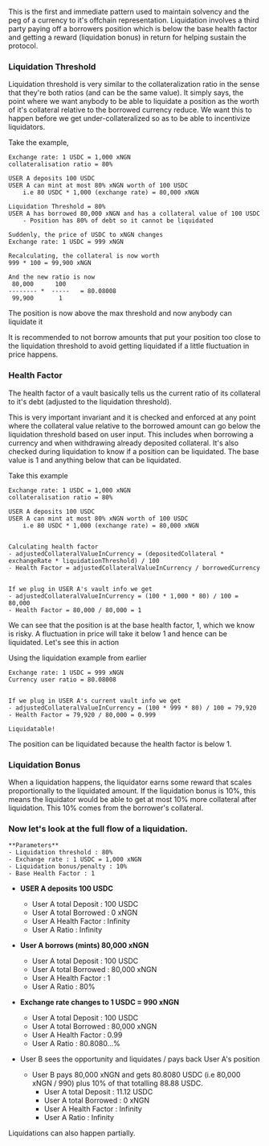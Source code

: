 This is the first and immediate pattern used to maintain solvency and the peg of a currency to it's offchain representation. 
Liquidation involves a third party paying off a borrowers position which is below the base health factor and getting a reward (liquidation bonus) in return for helping sustain the protocol.

### Liquidation Threshold
Liquidation threshold is very similar to the collateralization ratio in the sense that they're both ratios (and can be the same value). It simply says, the point where we want anybody to be able to liquidate a position as the worth of it's collateral relative to the borrowed currency reduce. We want this to happen before we get under-collateralized so as to be able to incentivize liquidators.

Take the example,

```tsx
Exchange rate: 1 USDC = 1,000 xNGN
collateralisation ratio = 80%

USER A deposits 100 USDC
USER A can mint at most 80% xNGN worth of 100 USDC 
    i.e 80 USDC * 1,000 (exchange rate) = 80,000 xNGN

Liquidation Threshold = 80%
USER A has borrowed 80,000 xNGN and has a collateral value of 100 USDC
    - Position has 80% of debt so it cannot be liquidated

Suddenly, the price of USDC to xNGN changes
Exchange rate: 1 USDC = 999 xNGN

Recalculating, the collateral is now worth
999 * 100 = 99,900 xNGN

And the new ratio is now
 80,000      100
-------- *  -----   = 80.08008
 99,900       1
``` 
The position is now above the max threshold and now anybody can liquidate it

It is recommended to not borrow amounts that put your position too close to the liquidation threshold to avoid getting liquidated if a little fluctuation in price happens.

### Health Factor
The health factor of a vault basically tells us the current ratio of its collateral to it's debt (adjusted to the liquidation threshold). 

This is very important invariant and it is checked and enforced at any point where the collateral value relative to the borrowed amount can go below the liquidation threshold based on user input. 
This includes when borrowing a currency and when withdrawing already deposited collateral. It's also checked during liquidation to know if a position can be liquidated. The base value is 1 and anything below that can be liquidated.

Take this example
``` tsx
Exchange rate: 1 USDC = 1,000 xNGN
collateralisation ratio = 80%

USER A deposits 100 USDC
USER A can mint at most 80% xNGN worth of 100 USDC 
    i.e 80 USDC * 1,000 (exchange rate) = 80,000 xNGN
    

Calculating health factor
- adjustedCollateralValueInCurrency = (depositedCollateral * exchangeRate * liquidationThreshold) / 100
- Health Factor = adjustedCollateralValueInCurrency / borrowedCurrency


If we plug in USER A's vault info we get
- adjustedCollateralValueInCurrency = (100 * 1,000 * 80) / 100 = 80,000
- Health Factor = 80,000 / 80,000 = 1

```

We can see that the position is at the base health factor, 1, which we know is risky. A fluctuation in price will take it below 1 and hence can be liquidated. Let's see this in action

Using the liquidation example from earlier
```tsx
Exchange rate: 1 USDC = 999 xNGN
Currency user ratio = 80.08008


If we plug in USER A's current vault info we get
- adjustedCollateralValueInCurrency = (100 * 999 * 80) / 100 = 79,920
- Health Factor = 79,920 / 80,000 = 0.999

Liquidatable!
```
The position can be liquidated because the health factor is below 1.

### Liquidation Bonus
When a liquidation happens, the liquidator earns some reward that scales proportionally to the liquidated amount. 
If the liquidation bonus is 10%, this means the liquidator would be able to get at most 10% more collateral after liquidation. This 10% comes from the borrower's collateral.

### Now let's look at the full flow of a liquidation.

```tsx
**Parameters**
- Liquidation threshold : 80%
- Exchange rate : 1 USDC = 1,000 xNGN
- Liquidation bonus/penalty : 10%
- Base Health Factor : 1
```

* **USER A deposits 100 USDC**
    * User A total Deposit : 100 USDC
    * User A total Borrowed : 0 xNGN
    * User A Health Factor : Infinity
    * User A Ratio : Infinity

* **User A borrows (mints) 80,000 xNGN**
    * User A total Deposit : 100 USDC
    * User A total Borrowed : 80,000 xNGN
    * User A Health Factor : 1
    * User A Ratio : 80%

* **Exchange rate changes to 1 USDC = 990 xNGN**
    * User A total Deposit : 100 USDC
    * User A total Borrowed : 80,000 xNGN
    * User A Health Factor : 0.99
    * User A Ratio : 80.8080...%
* User B sees the opportunity and liquidates / pays back User A's position
    * User B pays 80,000 xNGN and gets 80.8080 USDC (i.e 80,000 xNGN / 990) plus 10% of that totalling 88.88 USDC.
        * User A total Deposit : 11.12 USDC
        * User A total Borrowed : 0 xNGN
        * User A Health Factor : Infinity
        * User A Ratio : Infinity


Liquidations can also happen partially.
